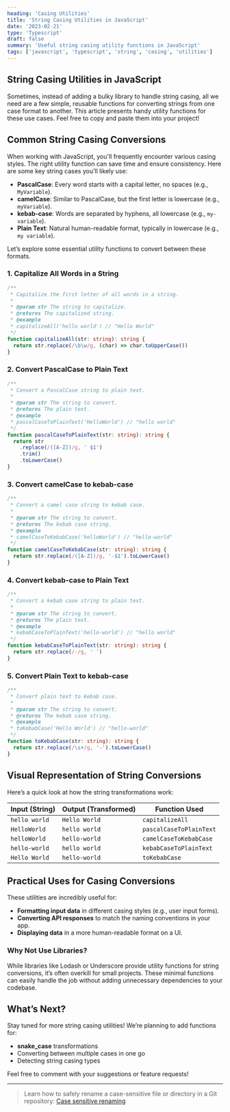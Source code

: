 ```yaml
---
heading: 'Casing Utilities'
title: 'String Casing Utilities in JavaScript'
date: '2023-02-21'
type: 'Typescript'
draft: false
summary: 'Useful string casing utility functions in JavaScript'
tags: ['javascript', 'typescript', 'string', 'casing', 'utilities']
---
```



## String Casing Utilities in JavaScript

Sometimes, instead of adding a bulky library to handle string casing, all we need are a few simple, reusable functions for converting strings from one case format to another. This article presents handy utility functions for these use cases. Feel free to copy and paste them into your project!

## Common String Casing Conversions

When working with JavaScript, you'll frequently encounter various casing styles. The right utility function can save time and ensure consistency. Here are some key string cases you’ll likely use:

- **PascalCase**: Every word starts with a capital letter, no spaces (e.g., `MyVariable`).
- **camelCase**: Similar to PascalCase, but the first letter is lowercase (e.g., `myVariable`).
- **kebab-case**: Words are separated by hyphens, all lowercase (e.g., `my-variable`).
- **Plain Text**: Natural human-readable format, typically in lowercase (e.g., `my variable`).

Let’s explore some essential utility functions to convert between these formats.

### 1. Capitalize All Words in a String

```typescript
/**
 * Capitalize the first letter of all words in a string.
 *
 * @param str The string to capitalize.
 * @returns The capitalized string.
 * @example
 * capitalizeAll('hello world') // "Hello World"
 */
function capitalizeAll(str: string): string {
  return str.replace(/\b\w/g, (char) => char.toUpperCase())
}
```

### 2. Convert PascalCase to Plain Text

```typescript
/**
 * Convert a PascalCase string to plain text.
 *
 * @param str The string to convert.
 * @returns The plain text.
 * @example
 * pascalCaseToPlainText('HelloWorld') // "hello world"
 */
function pascalCaseToPlainText(str: string): string {
  return str
    .replace(/([A-Z])/g, ' $1')
    .trim()
    .toLowerCase()
}
```

### 3. Convert camelCase to kebab-case

```typescript
/**
 * Convert a camel case string to kebab case.
 *
 * @param str The string to convert.
 * @returns The kebab case string.
 * @example
 * camelCaseToKebabCase('helloWorld') // "hello-world"
 */
function camelCaseToKebabCase(str: string): string {
  return str.replace(/([A-Z])/g, '-$1').toLowerCase()
}
```

### 4. Convert kebab-case to Plain Text

```typescript
/**
 * Convert a kebab case string to plain text.
 *
 * @param str The string to convert.
 * @returns The plain text.
 * @example
 * kebabCaseToPlainText('hello-world') // "hello world"
 */
function kebabCaseToPlainText(str: string): string {
  return str.replace(/-/g, ' ')
}
```

### 5. Convert Plain Text to kebab-case

```typescript
/**
 * Convert plain text to kebab case.
 *
 * @param str The string to convert.
 * @returns The kebab case string.
 * @example
 * toKebabCase('Hello World') // "hello-world"
 */
function toKebabCase(str: string): string {
  return str.replace(/\s+/g, '-').toLowerCase()
}
```

## Visual Representation of String Conversions

Here’s a quick look at how the string transformations work:

| Input (String) | Output (Transformed) | Function Used           |
| -------------- | -------------------- | ----------------------- |
| `hello world`  | `Hello World`        | `capitalizeAll`         |
| `HelloWorld`   | `hello world`        | `pascalCaseToPlainText` |
| `helloWorld`   | `hello-world`        | `camelCaseToKebabCase`  |
| `hello-world`  | `hello world`        | `kebabCaseToPlainText`  |
| `Hello World`  | `hello-world`        | `toKebabCase`           |

## Practical Uses for Casing Conversions

These utilities are incredibly useful for:

- **Formatting input data** in different casing styles (e.g., user input forms).
- **Converting API responses** to match the naming conventions in your app.
- **Displaying data** in a more human-readable format on a UI.

### Why Not Use Libraries?

While libraries like Lodash or Underscore provide utility functions for string conversions, it’s often overkill for small projects. These minimal functions can easily handle the job without adding unnecessary dependencies to your codebase.

## What’s Next?

Stay tuned for more string casing utilities! We’re planning to add functions for:

- **snake_case** transformations
- Converting between multiple cases in one go
- Detecting string casing types

Feel free to comment with your suggestions or feature requests!

---

> Learn how to safely rename a case-sensitive file or directory in a Git repository: [Case sensitive renaming](/snippets/rename-a-case-sensitive-file-in-a-git-repo)

<SocialAccounts />
